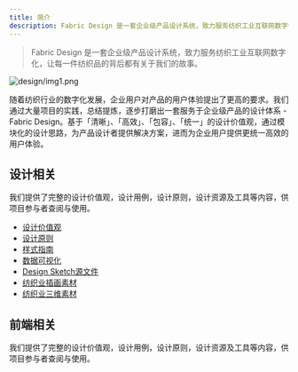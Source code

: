 ```yaml
---
title: 简介
description: Fabric Design 是一套企业级产品设计系统，致力服务纺织工业互联网数字化，让每一件纺织品的背后都有关于我们的故事。
---
```



> Fabric Design 是一套企业级产品设计系统，致力服务纺织工业互联网数字化，让每一件纺织品的背后都有关于我们的故事。

![design/img1.png](/images/design/img1.png)

随着纺织行业的数字化发展，企业用户对产品的用户体验提出了更高的要求。我们通过大量项目的实践，总结提炼，逐步打磨出一套服务于企业级产品的设计体系 - Fabric Design。基于「清晰」、「高效」、「包容」、「统一」的设计价值观，通过模块化的设计思路，为产品设计者提供解决方案，进而为企业用户提供更统一高效的用户体验。

## 设计相关

我们提供了完整的设计价值观，设计用例，设计原则，设计资源及工具等内容，供项目参与者查阅与使用。

* [设计价值观](/zh-cn/design/values)
* [设计原则](/)
* [样式指南](/)
* [数据可视化](/)
* [Design Sketch源文件](/)
* [纺织业插画素材](/)
* [纺织业三维素材](/)

## 前端相关

我们提供了完整的设计价值观，设计用例，设计原则，设计资源及工具等内容，供项目参与者查阅与使用。

<Comments client:only="react" />